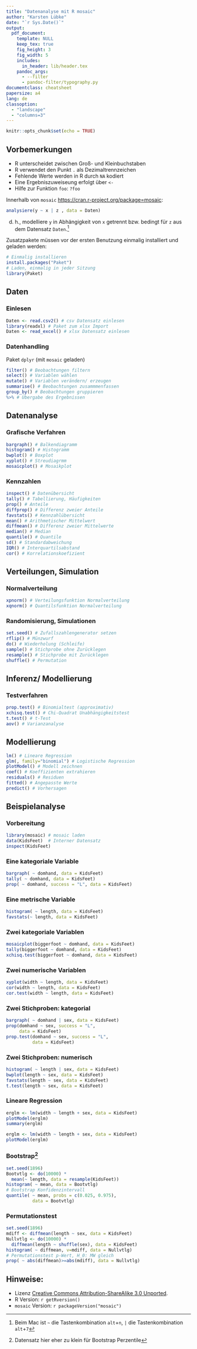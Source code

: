 ```yaml
---
title: "Datenanalyse mit R mosaic"
author: "Karsten Lübke"
date: "`r Sys.Date()`"
output: 
  pdf_document:
    template: NULL
    keep_tex: true
    fig_height: 3
    fig_width: 5
    includes:
      in_header: lib/header.tex
    pandoc_args:
      - --filter
      - pandoc-filter/typography.py
documentclass: cheatsheet
papersize: a4
lang: de
classoption: 
  - "landscape"
  - "columns=3"
---
```


```r
knitr::opts_chunk$set(echo = TRUE)
```

## Vorbemerkungen

* R unterscheidet zwischen Groß- und Kleinbuchstaben
* R verwendet den Punkt `.` als Dezimaltrennzeichen
* Fehlende Werte werden in R durch `NA` kodiert
* Eine Ergebniszuweiseung erfolgt über `<-`
* Hilfe zur Funktion `foo`: `?foo` 

Innerhalb von `mosaic` [https://cran.r-project.org/package=mosaic](https://cran.r-project.org/package=mosaic):
```r
analysiere(y ~ x | z , data = Daten)
```
d. h., modelliere `y` in Abhängigkeit von `x` getrennt bzw. bedingt für `z` aus dem Datensatz `Daten`.^[Beim Mac ist `~` die Tastenkombination `alt`+`n`, `|` die Tastenkombination `alt`+`7`] 

Zusatzpakete müssen vor der ersten Benutzung einmalig installiert und geladen werden:
```r
# Einmalig installieren
install.packages("Paket")
# Laden, einmalig in jeder Sitzung
library(Paket) 
```


## Daten

### Einlesen
```r
Daten <- read.csv2() # csv Datensatz einlesen
library(readxl) # Paket zum xlsx Import
Daten <- read_excel() # xlsx Datensatz einlesen
```

### Datenhandling
Paket `dplyr` (mit `mosaic` geladen)
```r
filter() # Beobachtungen filtern
select() # Variablen wählen
mutate() # Variablen verändern/ erzeugen
summarise() # Beobachtungen zusammmenfassen
group_by() # Beobachtungen gruppieren
%>% # Übergabe des Ergebnissen
```

## Datenanalyse

### Grafische Verfahren
```r
bargraph() # Balkendiagramm
histogram() # Histogramm
bwplot() # Boxplot
xyplot() # Streudiagrmm
mosaicplot() # Mosaikplot
```

### Kennzahlen
```r
inspect() # Datenübersicht
tally() # Tabellierung, Häufigkeiten 
prop() # Anteile
diffprop() # Differenz zweier Anteile
favstats() # Kennzahlübersicht
mean() # Arithmetischer Mittelwert
diffmean() # Differenz zweier Mittelwerte
median() # Median
quantile() # Quantile
sd() # Standardabweichung
IQR() # Interquartilsabstand
cor() # Korrelationskoefizient
```

## Verteilungen, Simulation

### Normalverteilung
```r
xpnorm() # Verteilungsfunktion Normalverteilung
xqnorm() # Quantilsfunktion Normalverteilung
```

### Randomisierung, Simulationen
```r
set.seed() # Zufallszahlengenerator setzen
rflip() # Münzwurf
do() # Wiederholung (Schleife)
sample() # Stichprobe ohne Zurücklegen
resample() # Stichprobe mit Zurücklegen
shuffle() # Permutation
```

## Inferenz/ Modellierung

### Testverfahren
```r
prop.test() # Binomialtest (approximativ)
xchisq.test() # Chi-Quadrat Unabhängigkeitstest
t.test() # t-Test
aov() # Varianzanalyse
```


## Modellierung
```r
lm() # Lineare Regression
glm(, family="binomial") # Logistische Regression
plotModel() # Modell zeichnen
coef() # Koeffizienten extrahieren
residuals() # Residuen 
fitted() # Angepasste Werte 
predict() # Vorhersagen
```

## Beispielanalyse

### Vorbereitung
```r
library(mosaic) # mosaic laden
data(KidsFeet)  # Interner Datensatz
inspect(KidsFeet)
```

### Eine kategoriale Variable
```r
bargraph( ~ domhand, data = KidsFeet)
tally( ~ domhand, data = KidsFeet)
prop( ~ domhand, success = "L", data = KidsFeet)
```

### Eine metrische Variable
```r
histogram( ~ length, data = KidsFeet)
favstats(~ length, data = KidsFeet)
```

### Zwei kategoriale Variablen
```r
mosaicplot(biggerfoot ~ domhand, data = KidsFeet)
tally(biggerfoot ~ domhand, data = KidsFeet)
xchisq.test(biggerfoot ~ domhand, data = KidsFeet)
```

### Zwei numerische Variablen
```r
xyplot(width ~ length, data = KidsFeet)
cor(width ~ length, data = KidsFeet)
cor.test(width ~ length, data = KidsFeet)
```

### Zwei Stichproben: kategorial
```r
bargraph( ~ domhand | sex, data = KidsFeet)
prop(domhand ~ sex, success = "L", 
     data = KidsFeet)
prop.test(domhand ~ sex, success = "L", 
          data = KidsFeet)
``` 

### Zwei Stichproben: numerisch
```r
histogram( ~ length | sex, data = KidsFeet)
bwplot(length ~ sex, data = KidsFeet)
favstats(length ~ sex, data = KidsFeet)
t.test(length ~ sex, data = KidsFeet)
```

### Lineare Regression
```r
erglm <- lm(width ~ length + sex, data = KidsFeet)
plotModel(erglm)
summary(erglm)
```
```r
erglm <- lm(width ~ length + sex, data = KidsFeet)
plotModel(erglm)
```

### Bootstrap^[Datensatz hier eher zu klein für Bootstrap Perzentile]
```r
set.seed(1896) 
Bootvtlg <- do(10000) * 
  mean(~ length, data = resample(KidsFeet))
histogram( ~ mean, data = Bootvtlg)
# Bootstrap Konfidenzintervall
quantile( ~ mean, probs = c(0.025, 0.975), 
          data = Bootvtlg)
```

### Permutationstest
```r
set.seed(1896)
mdiff <- diffmean(length ~ sex, data = KidsFeet)
Nullvtlg <- do(10000) *
  diffmean(length ~ shuffle(sex), data = KidsFeet)
histogram( ~ diffmean, v=mdiff, data = Nullvtlg)
# Permutationstest p-Wert, H_0: MW gleich
prop( ~ abs(diffmean)>=abs(mdiff), data = Nullvtlg)
```


## Hinweise:

* Lizenz [Creative Commons Attribution-ShareAlike 3.0 Unported](http://creativecommons.org/licenses/by-sa/3.0). 
* R Version: `r getRversion()`
* `mosaic` Version: `r packageVersion("mosaic")`


